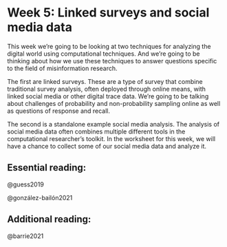 # Week 5: Linked surveys and social media data

This week we're going to be looking at two techniques for analyzing the digital world using computational techniques. And we're going to be thinking about how we use these techniques to answer questions specific to the field of misinformation research.

The first are linked surveys. These are a type of survey that combine traditional survey analysis, often deployed through online means, with linked social media or other digital trace data. We're going to be talking about challenges of probability and non-probability sampling online as well as questions of response and recall.

The second is a standalone example social media analysis. The analysis of social media data often combines multiple different tools in the computational researcher's toolkit. In the worksheet for this week, we will have a chance to collect some of our social media data and analyze it.

## Essential reading:

@guess2019

@gonzález-bailón2021

## Additional reading:

@barrie2021
